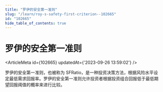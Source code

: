```yaml
---
title: "罗伊的安全第一准则"
slug: "/learn/roy-s-safety-first-criterion--102665"
id: "102665"
hide_table_of_contents: true
---
```



# 罗伊的安全第一准则

<ArticleMeta id={102665} updatedAt={'2023-09-26 13:59:02'} />
<div className='border-solid border-b border-t-0 my-4 border-[var(--ifm-color-gray-300)]' />

罗伊的安全第一准则，也被称为 SFRatio，是一种投资决策方法，根据风险水平设定最低需求回报率。罗伊的安全第一准则允许投资者根据投资组合回报低于最低期望回报阈值的概率来进行比较。
